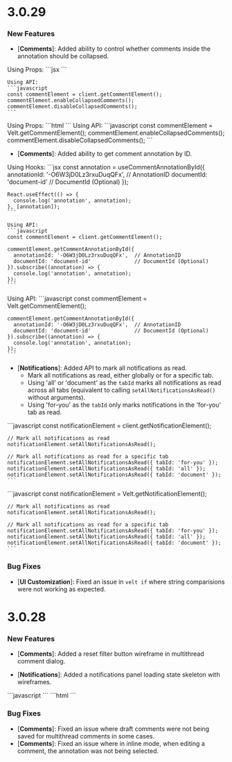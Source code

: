 # 3.0.29

### New Features

- [**Comments**]: Added ability to control whether comments inside the annotation should be collapsed.

<Tabs>
  <Tab title="React / Next.js">
  Using Props:
    ```jsx
    <VeltComments collapsedComments={false} />
    ```

    Using API:
    ```javascript
    const commentElement = client.getCommentElement();
    commentElement.enableCollapsedComments();
    commentElement.disableCollapsedComments();
    ```
  </Tab>
  
  <Tab title="Other Frameworks">
  Using Props:
    ```html
    <velt-comments collapsed-comments="false"></velt-comments>
    ```
    Using API:
    ```javascript
    const commentElement = Velt.getCommentElement();
    commentElement.enableCollapsedComments();
    commentElement.disableCollapsedComments();
    ```
  </Tab>
</Tabs>

- [**Comments**]: Added ability to get comment annotation by ID.

<Tabs>
  <Tab title="React / Next.js">
  Using Hooks:
    ```jsx
    const annotation = useCommentAnnotationById({
      annotationId: '-O6W3jD0Lz3rxuDuqQFx',  // AnnotationID
      documentId: 'document-id'              // DocumentId (Optional)
    });

    React.useEffect(() => {
      console.log('annotation', annotation);
    }, [annotation]);
    ```

    Using API:
    ```javascript
    const commentElement = client.getCommentElement();

    commentElement.getCommentAnnotationById({
      annotationId: '-O6W3jD0Lz3rxuDuqQFx',  // AnnotationID
      documentId: 'document-id'              // DocumentId (Optional)
    }).subscribe((annotation) => {
      console.log('annotation', annotation);
    });
    ```
  </Tab>
  
  <Tab title="Other Frameworks">
    Using API:
    ```javascript
    const commentElement = Velt.getCommentElement();

    commentElement.getCommentAnnotationById({
      annotationId: '-O6W3jD0Lz3rxuDuqQFx',  // AnnotationID
      documentId: 'document-id'              // DocumentId (Optional)
    }).subscribe((annotation) => {
      console.log('annotation', annotation);
    });
    ```
  </Tab>
</Tabs>


- [**Notifications**]: Added API to mark all notifications as read.
  - Mark all notifications as read, either globally or for a specific tab.
  - Using 'all' or 'document' as the `tabId` marks all notifications as read across all tabs (equivalent to calling `setAllNotificationsAsRead()` without arguments).
  - Using 'for-you' as the `tabId` only marks notifications in the 'for-you' tab as read.
<Tabs>
  <Tab title="React / Next.js">
    ```javascript
    const notificationElement = client.getNotificationElement();
    
    // Mark all notifications as read
    notificationElement.setAllNotificationsAsRead();
    
    // Mark all notifications as read for a specific tab
    notificationElement.setAllNotificationsAsRead({ tabId: 'for-you' });
    notificationElement.setAllNotificationsAsRead({ tabId: 'all' });
    notificationElement.setAllNotificationsAsRead({ tabId: 'document' });
    ```
  </Tab>
  
  <Tab title="Other Frameworks">
    ```javascript
    const notificationElement = Velt.getNotificationElement();
    
    // Mark all notifications as read
    notificationElement.setAllNotificationsAsRead();
    
    // Mark all notifications as read for a specific tab
    notificationElement.setAllNotificationsAsRead({ tabId: 'for-you' });
    notificationElement.setAllNotificationsAsRead({ tabId: 'all' });
    notificationElement.setAllNotificationsAsRead({ tabId: 'document' });
    ```
  </Tab>
</Tabs>

### Bug Fixes

- [**UI Customization**]: Fixed an issue in `velt if` where string comparisions were not working as expected.


# 3.0.28

### New Features

- [**Comments**]: Added a reset filter button wireframe in multithread comment dialog.

- [**Notifications**]: Added a notifications panel loading state skeleton with wireframes.

<Tabs>
  <Tab title="React / Next.js">
    ```javascript
    <VeltNotificationsPanelWireframe.Skeleton />
    ```
  </Tab>
  
  <Tab title="Other Frameworks">
    ```html
    <velt-notifications-panel-skeleton></velt-notifications-panel-skeleton>
    ```
  </Tab>
</Tabs>

### Bug Fixes

- [**Comments**]: Fixed an issue where draft comments were not being saved for multithread comments in some cases.
- [**Comments**]: Fixed an issue where in inline mode, when editing a comment, the annotation was not being selected.
